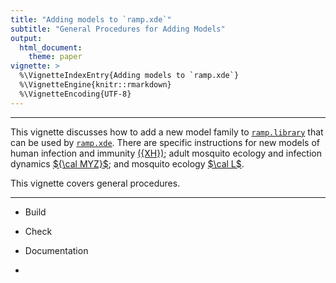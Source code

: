 ```yaml
---
title: "Adding models to `ramp.xde`" 
subtitle: "General Procedures for Adding Models" 
output:
  html_document: 
    theme: paper 
vignette: >
  %\VignetteIndexEntry{Adding models to `ramp.xde`}
  %\VignetteEngine{knitr::rmarkdown}
  %\VignetteEncoding{UTF-8}
---
```


*** 

This vignette discusses how to add a new model family to [`ramp.library`](https://github.com/dd-harp/ramp.library) that can be used by [`ramp.xde`](https://github.com/dd-harp/ramp.xde). There are specific instructions for new models of human infection and immunity [({\cal XH})](X-How_to_Add_Model.html); adult mosquito ecology and infection dynamics [${\cal MYZ}$](MYZ-How_To_Add_Model.html); and mosquito ecology [$\cal L$](L-How_To_Add_Model.html). 

This vignette covers general procedures.  

*** 

+ Build

+ Check

+ Documentation

+ 
